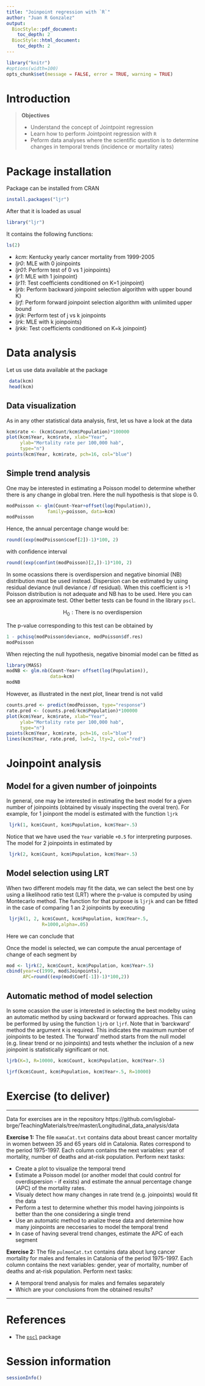 ```yaml
---
title: "Joinpoint regression with `R`"
author: "Juan R Gonzalez"
output:
  BiocStyle::pdf_document:
    toc_depth: 2
  BiocStyle::html_document:
    toc_depth: 2
---
```


<!-- to compile this:
library("rmarkdown");
render("rr-auhtoring.Rmd", output_format="all")
or just call make
-->

```r
library("knitr")
#options(width=100)
opts_chunk$set(message = FALSE, error = TRUE, warning = TRUE)
```


# Introduction

> **Objectives**
>
> * Understand the concept of Jointpoint regression
> * Learn how to perform Jointpoint regression with `R`
> * Peform data analyses where the scientific question is to determine changes in temporal trends (incidence or mortality rates)

# Package installation

Package can be installed from CRAN

```r
install.packages("ljr")
```

After that it is loaded as usual

```r
library("ljr")
```


It contains the following functions:

```r
ls(2)
```


- *kcm*: Kentucky yearly cancer mortality from 1999-2005
- *ljr0*: MLE with 0 joinpoints
- *ljr01*: Perform test of 0 vs 1 joinpoints}
- *ljr1*: MLE with 1 joinpoint}
- *ljr11*: Test coefficients conditioned on K=1 joinpoint}
- *ljrb*: Perform backward joinpoint selection algorithm with upper bound K}
- *ljrf*: Perform forward joinpoint selection algorithm with unlimited upper bound
- *ljrjk*: Perform test of j vs k joinpoints
- *ljrk*: MLE with k joinpoints}
- *ljrkk*: Test coefficients conditioned on K=k joinpoint}

# Data analysis

Let us use data available at the package

```r
 
 data(kcm)
 head(kcm)
```

## Data visualization

As in any other statistical data analysis, first, let us have a look at the data

```r
kcm$rate <- (kcm$Count/kcm$Population)*100000
plot(kcm$Year, kcm$rate, xlab="Year", 
     ylab="Mortality rate per 100,000 hab", 
     type="n")
points(kcm$Year, kcm$rate, pch=16, col="blue")
```

## Simple trend analysis

One may be interested in estimating a Poisson model to determine whether there is any change in global tren. Here the null hypothesis is that slope is 0. 

```r
modPoisson <- glm(Count~Year+offset(log(Population)), 
               family=poisson, data=kcm)
modPoisson
```

Hence, the annual percentage change would be:

```r
round((exp(modPoisson$coef[2])-1)*100, 2)
```

with confidence interval

```r
round((exp(confint(modPoisson)[2,])-1)*100, 2)
```

In some ocassions there is overdispersion and negative binomial (NB) distribution must be used instead. Dispersion can be estimated by using residual deviance (null deviance / df residual). When this coefficient is >1 Poisson distribution is not adequate and NB has to be used. Here you can see an approximate test. Other better tests can be found in the library `pscl`.

$$\mbox{H}_0: \mbox{There is no overdispersion}$$

The p-value corresponding to this test can be obtained by

```r
1 - pchisq(modPoisson$deviance, modPoisson$df.res)
modPoisson
```

When rejecting the null hypothesis, negative binomial model can be fitted as

```r
library(MASS)
modNB <- glm.nb(Count~Year+ offset(log(Population)), 
                data=kcm)
modNB
```

However, as illustrated in the next plot, linear trend is not valid

```r
counts.pred <- predict(modPoisson, type="response")
rate.pred <- (counts.pred/kcm$Population)*100000
plot(kcm$Year, kcm$rate, xlab="Year", 
     ylab="Mortality rate per 100,000 hab", 
     type="n")
points(kcm$Year, kcm$rate, pch=16, col="blue")
lines(kcm$Year, rate.pred, lwd=2, lty=2, col="red")
```

# Joinpoint analysis

## Model for a given number of joinpoints
In general, one may be interested in estimating the best model for a given number of joinpoints (obtained by visualy inspecting the overal tren). For example, 
for 1 joinpont the model is estimated with the function `ljrk`

```r
 ljrk(1, kcm$Count, kcm$Population, kcm$Year+.5)
````

Notice that we have used the `Year` variable `+0.5` for interpreting purposes. The model for 2 joinpoints in estimated by

```r
 ljrk(2, kcm$Count, kcm$Population, kcm$Year+.5)
```

## Model selection using LRT

When two different models may fit the data, we can select the best one by using a likelihood ratio test (LRT) where the p-value is computed by using Montecarlo method. The function for that purpose is `ljrjk` and can be fitted in the case of comparing 1 an 2 joinpoints by executing

```r
 ljrjk(1, 2, kcm$Count, kcm$Population, kcm$Year+.5, 
             R=1000,alpha=.05)
```

Here we can conclude that 

Once the model is selected, we can compute the anual percentage of change of each segment by

```r
mod <- ljrk(2, kcm$Count, kcm$Population, kcm$Year+.5)
cbind(year=c(1999, mod$Joinpoints), 
      APC=round((exp(mod$Coef[-1])-1)*100,2))
```

## Automatic method of model selection

In some ocassion the user is interested in selecting the best modelby using an automatic method by using backward or forward approaches. This can be performed by using the function `ljrb` or `ljrf`.
Note that in 'barckward' method the argument `K` is required. This indicates the maximum number of joinpoints to be tested. The 'forward' method starts from the null model (e.g. linear trend or no joinpoints) and tests whether the inclusion of a new joinpoint is statistically significant or not. 

```r
ljrb(K=3, R=10000, kcm$Count, kcm$Population, kcm$Year+.5) 
```

```r
ljrf(kcm$Count, kcm$Population, kcm$Year+.5, R=10000)
```

# Exercise (to deliver)

---------------------

Data for exercises are in the repository https://github.com/isglobal-brge/TeachingMaterials/tree/master/Longitudinal_data_analysis/data

**Exercise 1:** The file `mamaCat.txt` contains data about breast cancer mortality in women between 35 and 65 years old in Catalonia. Rates correspond to the period 1975-1997. Each column contains the next variables: year of mortality, number of deaths and at-risk population. Perform next tasks: 

* Create a plot to visualize the temporal trend 
* Estimate a Poisson model (or another model that could control for overdispersion - if exists) and estimate the annual percentage change (APC) of the mortality rates. 
* Visualy detect how many changes in rate trend (e.g. joinpoints) would fit the data
* Perform a test to determine whether this model having joinpoints is better than the one considering a single trend
* Use an automatic method to analize these data and determine how many joinpoints are neccesaries to model the temporal trend
* In case of having several trend changes, estimate the APC of each segment

**Exercise 2:** The file  `pulmonCat.txt` contains data about lung cancer mortality for males and females in Catalonia of the period 1975-1997. Each column contains the next variables: gender, year of mortality, number of deaths and at-risk population. Perform next tasks: 

* A temporal trend analysis for males and females separately
* Which are your conclusions from the obtained results?

---------------------
 


# References

- The [`pscl`](https://cran.r-project.org/web/packages/pscl/) package


# Session information

```r
sessionInfo()
```

